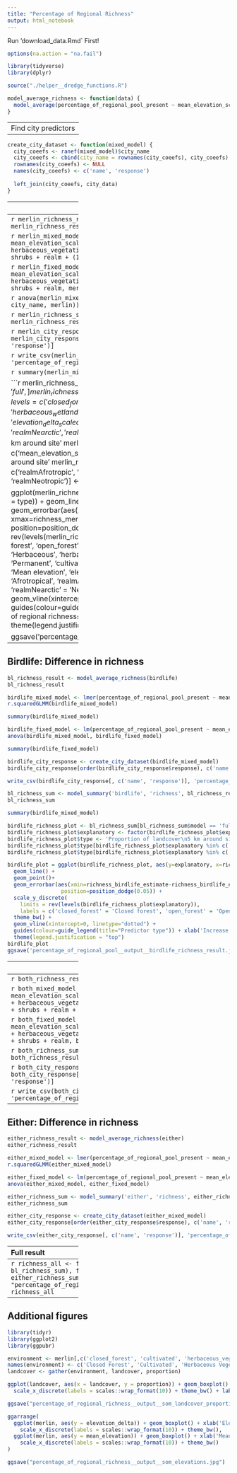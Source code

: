 ```yaml
---
title: "Percentage of Regional Richness"
output: html_notebook
---
```


Run 'download_data.Rmd` First!

```r
options(na.action = "na.fail") 

library(tidyverse)
library(dplyr)

source("./helper__dredge_functions.R")
```

```r
model_average_richness <- function(data) {
  model_average(percentage_of_regional_pool_present ~ mean_elevation_scaled + elevation_delta_scaled + closed_forest + cultivated + herbaceous_vegetation + herbaceous_wetland + open_forest + permanent_water + shrubs + urban + realm + (1|city_name), data, 4)
}
```

----------------------
Find city predictors
----------------------

```r
create_city_dataset <- function(mixed_model) {
  city_coeefs <- ranef(mixed_model)$city_name
  city_coeefs <- cbind(city_name = rownames(city_coeefs), city_coeefs)
  rownames(city_coeefs) <- NULL
  names(city_coeefs) <- c('name', 'response')
  
  left_join(city_coeefs, city_data)
}
```

----------------------
Merlin: Difference in richness
----------------------
```r
merlin_richness_result <- model_average_richness(merlin)
merlin_richness_result
```

```r
merlin_mixed_model <- lmer(percentage_of_regional_pool_present ~ mean_elevation_scaled + elevation_delta_scaled + closed_forest + cultivated + herbaceous_vegetation + herbaceous_wetland + open_forest + permanent_water + shrubs + realm + (1|city_name), merlin)
r.squaredGLMM(merlin_mixed_model)
```

```r
merlin_fixed_model <- lm(percentage_of_regional_pool_present ~ mean_elevation_scaled + elevation_delta_scaled + closed_forest + cultivated + herbaceous_vegetation + herbaceous_wetland + open_forest + permanent_water + shrubs + realm, merlin)
anova(merlin_mixed_model, merlin_fixed_model)
```

```r
anova(merlin_mixed_model, lm(percentage_of_regional_pool_present ~ city_name, merlin))
```


```r
merlin_richness_sum <- model_summary('merlin', 'richness', merlin_richness_result)
merlin_richness_sum
```

```r
merlin_city_response <- create_city_dataset(merlin_mixed_model)
merlin_city_response[order(merlin_city_response$response), c('name', 'response')]
```

```r
write_csv(merlin_city_response[, c('name', 'response')], 'percentage_of_regional_richness__output__merlin_city_richness_intercept.csv')
```


```r
summary(merlin_mixed_model)
```

```r
merlin_richness_plot <- merlin_richness_sum[merlin_richness_sum$model == 'full',]
merlin_richness_plot$explanatory <- factor(merlin_richness_plot$explanatory, levels = c('closed_forest', 'open_forest', 'shrubs', 'herbaceous_vegetation', 'herbaceous_wetland', 'permanent_water', 'cultivated', 'urban', 'mean_elevation_scaled', 'elevation_delta_scaled', 'realmAfrotropic', 'realmAustralasia', 'realmIndomalayan', 'realmNearctic', 'realmNeotropic'))
merlin_richness_plot$type <- 'Proportion of landcover\n5 km around site'
merlin_richness_plot$type[merlin_richness_plot$explanatory %in% c('mean_elevation_scaled', 'elevation_delta_scaled')] <- 'Scaled (0-1) average\nelevation 5 km around site'
merlin_richness_plot$type[merlin_richness_plot$explanatory %in% c('realmAfrotropic', 'realmAustralasia', 'realmIndomalayan', 'realmNearctic', 'realmNeotropic')] <- 'Realm'

ggplot(merlin_richness_plot, aes(y=explanatory, x=richness_merlin_estimate, colour = type)) + 
  geom_line() +
  geom_point()+
  geom_errorbar(aes(xmin=richness_merlin_estimate-richness_merlin_error, xmax=richness_merlin_estimate+richness_merlin_error), width=.2,
                 position=position_dodge(0.05)) +
  scale_y_discrete(
    limits = rev(levels(merlin_richness_plot$explanatory)), 
    labels = c('closed_forest' = 'Closed forest', 'open_forest' = 'Open forest', 'shrubs' = 'Shrubs', 'herbaceous_vegetation' = 'Herbaceous\nvegetation', 'herbaceous_wetland' = 'Herbaceous\nwetland', 'permanent_water' = 'Permanent\nwater', 'cultivated' = 'Cultivated', 'urban' = 'Urban', 'mean_elevation_scaled' = 'Mean elevation\nscaled', 'elevation_delta_scaled' = 'Elevation delta\nscaled', 'realmAfrotropic' = 'Afrotropical', 'realmAustralasia' = 'Austaliasian', 'realmIndomalayan' = 'Indomalayan', 'realmNearctic' = 'Nearctic', 'realmNeotropic' = 'Neotropical')) +
  theme_bw() +
  geom_vline(xintercept=0, linetype="dotted") +
  guides(colour=guide_legend(title="Predictor type")) + xlab('Increase in proportion of regional richness\n± Standard Error') + ylab('Predictor') +
  theme(legend.justification = "top")

ggsave('percentage_of_regional_pool__output__merlin_richness_result.jpg')
```


----------------------
Birdlife: Difference in richness
----------------------
```r
bl_richness_result <- model_average_richness(birdlife)
bl_richness_result
```

```r
birdlife_mixed_model <- lmer(percentage_of_regional_pool_present ~ mean_elevation_scaled + closed_forest + cultivated + herbaceous_vegetation + herbaceous_wetland + open_forest + shrubs + realm + (1|city_name), birdlife)
r.squaredGLMM(birdlife_mixed_model)
```

```r
summary(birdlife_mixed_model)
```

```r
birdlife_fixed_model <- lm(percentage_of_regional_pool_present ~ mean_elevation_scaled + closed_forest + cultivated + herbaceous_vegetation + herbaceous_wetland + open_forest + shrubs + realm, birdlife)
anova(birdlife_mixed_model, birdlife_fixed_model)
```

```r
summary(birdlife_fixed_model)
```

```r
birdlife_city_response <- create_city_dataset(birdlife_mixed_model)
birdlife_city_response[order(birdlife_city_response$response), c('name', 'response')]
```

```r
write_csv(birdlife_city_response[, c('name', 'response')], 'percentage_of_regional_richness__output__birdlife_city_richness_intercept.csv')
```


```r
bl_richness_sum <- model_summary('birdlife', 'richness', bl_richness_result)
bl_richness_sum
```

```r
summary(birdlife_mixed_model)
```

```r
birdlife_richness_plot <- bl_richness_sum[bl_richness_sum$model == 'full',]
birdlife_richness_plot$explanatory <- factor(birdlife_richness_plot$explanatory, levels = c('closed_forest', 'open_forest', 'shrubs', 'herbaceous_vegetation', 'herbaceous_wetland', 'permanent_water', 'cultivated', 'urban', 'mean_elevation_scaled', 'elevation_delta_scaled', 'realmAfrotropic', 'realmAustralasia', 'realmIndomalayan', 'realmNearctic', 'realmNeotropic'))
birdlife_richness_plot$type <- 'Proportion of landcover\n5 km around site'
birdlife_richness_plot$type[birdlife_richness_plot$explanatory %in% c('mean_elevation_scaled', 'elevation_delta_scaled')] <- 'Scaled (0-1) average\nelevation 5 km around site'
birdlife_richness_plot$type[birdlife_richness_plot$explanatory %in% c('realmAfrotropic', 'realmAustralasia', 'realmIndomalayan', 'realmNearctic', 'realmNeotropic')] <- 'Realm'

birdlife_plot = ggplot(birdlife_richness_plot, aes(y=explanatory, x=richness_birdlife_estimate, colour = type)) + 
  geom_line() +
  geom_point()+
  geom_errorbar(aes(xmin=richness_birdlife_estimate-richness_birdlife_error, xmax=richness_birdlife_estimate+richness_birdlife_error), width=.2,
                 position=position_dodge(0.05)) +
  scale_y_discrete(
    limits = rev(levels(birdlife_richness_plot$explanatory)), 
    labels = c('closed_forest' = 'Closed forest', 'open_forest' = 'Open forest', 'shrubs' = 'Shrubs', 'herbaceous_vegetation' = 'Herbaceous\nvegetation', 'herbaceous_wetland' = 'Herbaceous\nwetland', 'permanent_water' = 'Permanent\nwater', 'cultivated' = 'Cultivated', 'urban' = 'Urban', 'mean_elevation_scaled' = 'Mean elevation\nscaled', 'elevation_delta_scaled' = 'Elevation delta\nscaled', 'realmAfrotropic' = 'Afrotropical', 'realmAustralasia' = 'Austaliasian', 'realmIndomalayan' = 'Indomalayan', 'realmNearctic' = 'Nearctic', 'realmNeotropic' = 'Neotropical')) +
  theme_bw() +
  geom_vline(xintercept=0, linetype="dotted") +
  guides(colour=guide_legend(title="Predictor type")) + xlab('Increase in proportion of regional pool richness\n± Standard Error') + ylab('Predictor') +
  theme(legend.justification = "top")
birdlife_plot
ggsave('percentage_of_regional_pool__output__birdlife_richness_result.jpg')
```



----------------------
Both: Difference in richness
----------------------
```r
both_richness_result <- model_average_richness(both)
both_richness_result
```

```r
both_mixed_model <- lmer(percentage_of_regional_pool_present ~ mean_elevation_scaled + elevation_delta_scaled + closed_forest + cultivated + herbaceous_vegetation + herbaceous_wetland + open_forest + permanent_water + shrubs + realm + (1|city_name), both)
r.squaredGLMM(both_mixed_model)
```

```r
both_fixed_model <- lm(percentage_of_regional_pool_present ~ mean_elevation_scaled + elevation_delta_scaled + closed_forest + cultivated + herbaceous_vegetation + herbaceous_wetland + open_forest + permanent_water + shrubs + realm, both)
anova(both_mixed_model, both_fixed_model)
```

```r
both_richness_sum <- model_summary('both', 'richness', both_richness_result)
both_richness_sum
```

```r
both_city_response <- create_city_dataset(both_mixed_model)
both_city_response[order(both_city_response$response), c('name', 'response')]
```

```r
write_csv(both_city_response[, c('name', 'response')], 'percentage_of_regional_richness__output__both_city_richness_intercept.csv')
```

----------------------
Either: Difference in richness
----------------------
```r
either_richness_result <- model_average_richness(either)
either_richness_result
```

```r
either_mixed_model <- lmer(percentage_of_regional_pool_present ~ mean_elevation_scaled + closed_forest + cultivated + herbaceous_vegetation + herbaceous_wetland + open_forest + permanent_water + shrubs + realm + (1|city_name), either)
r.squaredGLMM(either_mixed_model)
```

```r
either_fixed_model <- lm(percentage_of_regional_pool_present ~ mean_elevation_scaled + closed_forest + cultivated + herbaceous_vegetation + herbaceous_wetland + open_forest + permanent_water + shrubs + realm, either)
anova(either_mixed_model, either_fixed_model)
```

```r
either_richness_sum <- model_summary('either', 'richness', either_richness_result)
either_richness_sum
```

```r
either_city_response <- create_city_dataset(either_mixed_model)
either_city_response[order(either_city_response$response), c('name', 'response')]
```

```r
write_csv(either_city_response[, c('name', 'response')], 'percentage_of_regional_richness__output__either_city_richness_intercept.csv')
```

----------------------
Full result
----------------------
```r
richness_all <- full_join(full_join(merlin_richness_sum, bl_richness_sum), full_join(both_richness_sum, either_richness_sum))
write_csv(richness_all, "percentage_of_regional_richness__output__richness_result.csv")
richness_all
```


---------------------------------------
Additional figures
---------------------------------------

```r
library(tidyr)
library(ggplot2)
library(ggpubr)
```

```r
environment <- merlin[,c('closed_forest', 'cultivated', 'herbaceous_vegetation', 'herbaceous_wetland', 'open_forest', 'permanent_water', 'shrubs', 'urban')]
names(environment) <- c('Closed Forest', 'Cultivated', 'Herbaceous Vegetation', 'Herbaceous Wetland', 'Open Forest', 'Permanent Water', 'Shurbs', 'Urban')
landcover <- gather(environment, landcover, proportion)

ggplot(landcover, aes(x = landcover, y = proportion)) + geom_boxplot() + xlab('Landcover Class') + ylab('Proportion in 5 km around sites') +
  scale_x_discrete(labels = scales::wrap_format(10)) + theme_bw() + labs(title = "Landcover Proportions")

ggsave("percentage_of_regional_richness__output__som_landcover_proportions.jpg")
```

```r
ggarrange(
  ggplot(merlin, aes(y = elevation_delta)) + geom_boxplot() + xlab('Elevation Delta') + ylab('Average Metres in 5 km around sites') +
    scale_x_discrete(labels = scales::wrap_format(10)) + theme_bw(),
  ggplot(merlin, aes(y = mean_elevation)) + geom_boxplot() + xlab('Mean Elevation') + ylab('Average Metres in 5 km around sites') +
    scale_x_discrete(labels = scales::wrap_format(10)) + theme_bw()
)

ggsave("percentage_of_regional_richness__output__som_elevations.jpg")
```



